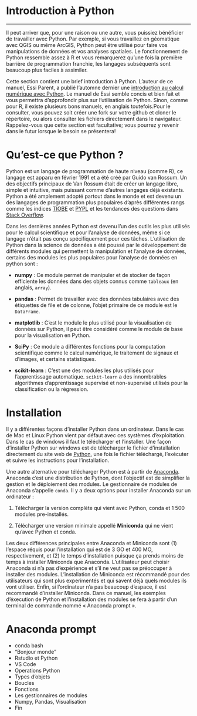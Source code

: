 # Introduction à Python {#sec-py}

---

Il peut arriver que, pour une raison ou une autre, vous puissiez bénéficier de travailler avec Python. Par exemple, si vous travaillez en géomatique avec QGIS ou même ArcGIS, Python peut être utilisé pour faire vos manipulations de données et vos analyses spatiales. Le fonctionnement de Python ressemble assez à R et vous remarquerez qu'une fois la première barrière de programmation franchie, les langages subséquents sont beaucoup plus faciles à assimiler.

Cette section contient une brief introduction à Python. L'auteur de ce manuel, Essi Parent, a publié l'automne dernier une [introduction au calcul numérique avec Python](https://github.com/essicolo/introduction-au-calcul-numerique-avec-python). Le manuel de Essi semble concis et bien fait et vous permettra d'approfondir plus sur l'utilisation de Python. Sinon, comme pour R, il existe plusieurs bons manuels, en anglais toutefois.Pour le consulter, vous pouvez soit créer une fork sur votre github et cloner le répertoire, ou alors consulter les fichiers directement dans le navigateur. Rappelez-vous que cette section est facultative; vous pourrez y revenir dans le futur lorsque le besoin se présentera!


# Qu'est-ce que Python ?

Python est un langage de programmation de haute niveau (comme R), ce langage est apparu en février 1991 et a été créé par Guido van Rossum. Un des objectifs principaux de Van Rossum était de créer un langage libre, simple et intuitive, mais puissant comme d'autres langages déjà existants. Python a été amplement adopté partout dans le monde et est devenu un des langages de programmation plus populaires d'après différentes rangs comme les indices [TIOBE](https://www.tiobe.com/tiobe-index/){.external target="_blank"} et [PYPL](https://pypl.github.io/PYPL.html){.external target="_blank"} et les tendances des questions dans [Stack Overflow](https://bit.ly/3HKnTa9){.external target="_blank"}.

Dans les dernières années Python est devenu l'un des outils les plus utilisés pour le calcul scientifique et pour l'analyse de données, même si ce langage n'était pas conçu spécifiquement pour ces tâches. L'utilisation de Python dans la science de données a été poussé par le développement de différents modules qui permettent la manipulation et l'analyse de données, certains des modules les plus populaires pour l'analyse de données en python sont :

- **numpy** : Ce module permet de manipuler et de stocker de façon efficiente les données dans des objets connus comme `tableaux` (en anglais, `array`).

- **pandas** : Permet de travailler avec des données tabulaires avec des étiquettes de file et de colonne, l'objet primaire de ce module est le `DataFrame`.

- **matplotlib** : C'est le module le plus utilisé pour la visualisation de données sur Python, il peut être considéré comme le module de base pour la visualisation en Python.

- **SciPy** : Ce module a différentes fonctions pour la computation scientifique comme le calcul numérique, le traitement de signaux et d'images, et certains statistiques.

- **scikit-learn** : C'est une des modules les plus utilisés pour l'apprentissage automatique. `scikit-learn` a des innombrables algorithmes d’apprentissage supervisé et non-supervisé utilisés pour la classification ou la régression.

# Installation

Il y a différentes façons d'installer Python dans un ordinateur. Dans le cas de Mac et Linux Python vient par défaut avec ces systèmes d'exploitation. Dans le cas de windows il faut le télécharger et l'installer. Une façon d'installer Python sur windows est de télécharger le fichier d'installation directement du site web de [Python](https://www.python.org/downloads/), une fois le fichier téléchargé, l'exécuter et suivre les instructions pour l'installation.

Une autre alternative pour télécharger Python est à partir de [Anaconda](https://www.anaconda.com/). Anaconda c'est une distribution de Python, dont l'objectif est de simplifier la gestion et le déploiement des modules. Le gestionnaire de modules de Anaconda s'appelle `conda`. Il y a deux options pour installer Anaconda sur un ordinateur :

1. Télécharger la version complète qui vient avec Python, conda et 1 500 modules pre-installés.

2. Télécharger une version minimale appellé **Miniconda** qui ne vient qu'avec Python et conda.

Les deux différences principales entre Anaconda et Miniconda sont (1) l'espace réquis pour l'installation qui est de 3 GO et 400 MO, respectivement, et (2) le temps d'installation puisque ça prends moins de temps à installer Miniconda que Anaconda. L'utilisateur peut choisir Anaconda si n'a pas d'expérience et s'il ne veut pas se préoccuper à installer des modules. L'installation de Miniconda est récommandé pour des utilisateurs qui sont plus experimentés et qui savent déjà quels modules ils vont utiliser. Enfin, si l'ordinateur n'a pas beaucoup d'espace, il est recommandé d'installer Miniconda. Dans ce manuel, les exemples d'éxecution de Python et l'installation des modules se fera à partir d'un terminal de commande nommé « Anaconda prompt ».

# Anaconda prompt





- conda bash
- "Bonjour monde"
- Rstudio et Python
- VS Code
- Operations Python
- Types d'objets
- Boucles
- Fonctions
- Les gestionnaires de modules
- Numpy, Pandas, Visualisation
- Fin


